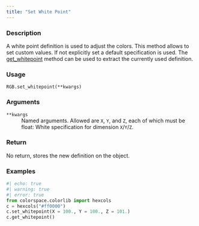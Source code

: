 ```yaml
---
title: "Set White Point"
---
```


### Description

A white point definition is used to adjust the colors.
This method allows to set custom values. If not explicitly
set a default specification is used. The [get_whitepoint](colorspace.colorlib.RGB.get_whitepoint.qmd)
method can be used to extract the currently used definition.

### Usage

<pre><code class='language-python'>RGB.set_whitepoint(**kwargs)</code></pre>

### Arguments

<dl class="pyp-list param-list">
  <dt style = "white-space: nowrap; font-family: monospace; vertical-align: top">
   <code id="colorspace.colorlib.RGB.set_whitepoint:**kwargs">**kwargs</code>
  </dt>
 <dd>Named arguments. Allowed are `X`, `Y`, and `Z`,
each of which must be float: White specification for
dimension `X`/`Y`/`Z`.</dd>
</dl>

### Return

No return, stores the new definition on the object.

### Examples

```python
#| echo: true
#| warning: true
#| error: true
from colorspace.colorlib import hexcols
c = hexcols("#ff0000")
c.set_whitepoint(X = 100., Y = 100., Z = 101.)
c.get_whitepoint()
```



